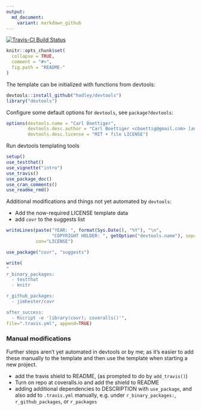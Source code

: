 ```yaml
---
output:
  md_document:
    variant: markdown_github
---
```


<!-- README.md is generated from README.Rmd. Please edit that file -->

[![Travis-CI Build Status](https://travis-ci.org/cboettig/template.png?branch=master)](https://travis-ci.org/cboettig/template)


```r
knitr::opts_chunk$set(
  collapse = TRUE,
  comment = "#>",
  fig.path = "README-"
)
```

The template can be initialized with functions from devtools:

```r
devtools::install_github("hadley/devtools")
library("devtools")
```

Configure some default options for `devtools`, see `package?devtools`:

```r
options(devtools.name = "Carl Boettiger", 
        devtools.desc.author = "Carl Boettiger <cboettig@gmail.com> [aut, cre]",
        devtools.desc.license = "MIT + file LICENSE")
```


Run devtools templating tools

```r
setup()
use_testthat()
use_vignette("intro")
use_travis()
use_package_doc()
use_cran_comments()
use_readme_rmd()
```

Additional modifications and things not yet automated by `devtools`: 

- Add the now-required LICENSE template data
- add `covr` to the suggests list


```r
writeLines(paste("YEAR: ", format(Sys.Date(), "%Y"), "\n", 
                 "COPYRIGHT HOLDER: ", getOption("devtools.name"), sep=""),
           con="LICENSE")

use_package("covr", "suggests")

write(
"
r_binary_packages:
  - testthat
  - knitr

r_github_packages:
  - jimhester/covr

after_success:
  - Rscript -e 'library(covr); coveralls()'",
file=".travis.yml", append=TRUE)
```

### Manual modifications

Further steps aren't yet automated in devtools or by me; as it's easier to add these manually to the template and then use the template when starting a new project.  


- add the travis shield to README, (as prompted to do by `add_travis()`)
- Turn on repo at coveralls.io and add the shield to README
- adding additional dependencies to DESCRIPTION with `use_package`, and also add to `.travis.yml` manually, e.g. under `r_binary_packages:`, `r_github_packages`, or `r_packages`

